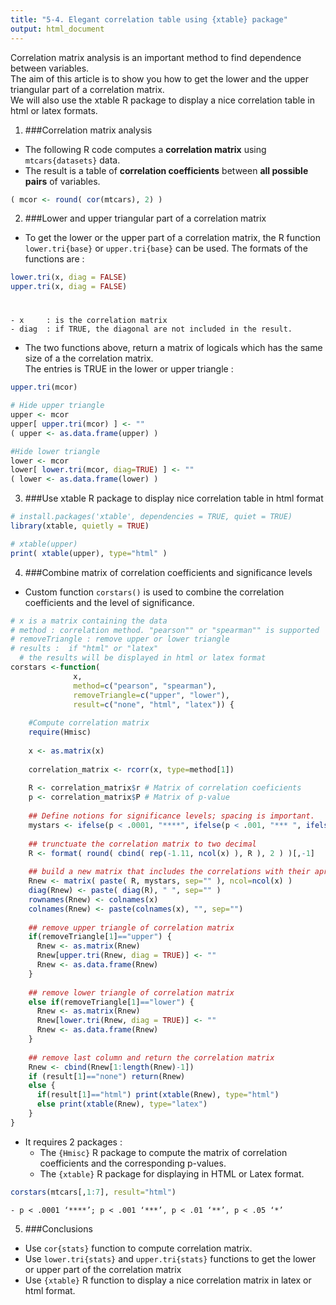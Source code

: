 ```yaml
---
title: "5-4. Elegant correlation table using {xtable} package"
output: html_document
---
```


Correlation matrix analysis is an important method to find dependence between variables.  
The aim of this article is to show you how to get the lower and the upper triangular part of a correlation matrix.  
We will also use the xtable R package to display a nice correlation table in html or latex formats.

<!-- ![](images/correlation-matrix-visualization-xtable.png){width=600px} -->

(@) ###Correlation matrix analysis

+ The following R code computes a **correlation matrix** using `mtcars{datasets}` data.
+ The result is a table of **correlation coefficients** between **all possible pairs** of variables.

```r
( mcor <- round( cor(mtcars), 2) )
```


(@) ###Lower and upper triangular part of a correlation matrix

+ To get the lower or the upper part of a correlation matrix,
  the R function `lower.tri{base}` or `upper.tri{base}` can be used. The formats of the functions are :
  
```r
lower.tri(x, diag = FALSE)
upper.tri(x, diag = FALSE)
```

#
    - x     : is the correlation matrix
    - diag  : if TRUE, the diagonal are not included in the result.

+ The two functions above, return a matrix of logicals which has the same size of a the correlation matrix.  
  The entries is TRUE in the lower or upper triangle :
```r
upper.tri(mcor)

# Hide upper triangle
upper <- mcor
upper[ upper.tri(mcor) ] <- ""
( upper <- as.data.frame(upper) )

#Hide lower triangle
lower <- mcor
lower[ lower.tri(mcor, diag=TRUE) ] <- ""
( lower <- as.data.frame(lower) )
```

(@) ###Use xtable R package to display nice correlation table in html format

```r
# install.packages('xtable', dependencies = TRUE, quiet = TRUE)
library(xtable, quietly = TRUE)

# xtable(upper)
print( xtable(upper), type="html" )
```


(@) ###Combine matrix of correlation coefficients and significance levels

+ Custom function `corstars()` is used to combine the correlation coefficients and the level of significance.  
```r
# x is a matrix containing the data
# method : correlation method. "pearson"" or "spearman"" is supported
# removeTriangle : remove upper or lower triangle
# results :  if "html" or "latex"
  # the results will be displayed in html or latex format
corstars <-function(
              x,
              method=c("pearson", "spearman"),
              removeTriangle=c("upper", "lower"),
              result=c("none", "html", "latex")) {
  
    #Compute correlation matrix
    require(Hmisc)
  
    x <- as.matrix(x)
    
    correlation_matrix <- rcorr(x, type=method[1])
    
    R <- correlation_matrix$r # Matrix of correlation coeficients
    p <- correlation_matrix$P # Matrix of p-value 
    
    ## Define notions for significance levels; spacing is important.
    mystars <- ifelse(p < .0001, "****", ifelse(p < .001, "*** ", ifelse(p < .01, "**  ", ifelse(p < .05, "*   ", "    "))))
    
    ## trunctuate the correlation matrix to two decimal
    R <- format( round( cbind( rep(-1.11, ncol(x) ), R ), 2 ) )[,-1]
    
    ## build a new matrix that includes the correlations with their apropriate stars
    Rnew <- matrix( paste( R, mystars, sep="" ), ncol=ncol(x) )
    diag(Rnew) <- paste( diag(R), " ", sep="" )
    rownames(Rnew) <- colnames(x)
    colnames(Rnew) <- paste(colnames(x), "", sep="")
    
    ## remove upper triangle of correlation matrix
    if(removeTriangle[1]=="upper") {
      Rnew <- as.matrix(Rnew)
      Rnew[upper.tri(Rnew, diag = TRUE)] <- ""
      Rnew <- as.data.frame(Rnew)
    }
    
    ## remove lower triangle of correlation matrix
    else if(removeTriangle[1]=="lower") {
      Rnew <- as.matrix(Rnew)
      Rnew[lower.tri(Rnew, diag = TRUE)] <- ""
      Rnew <- as.data.frame(Rnew)
    }
    
    ## remove last column and return the correlation matrix
    Rnew <- cbind(Rnew[1:length(Rnew)-1])
    if (result[1]=="none") return(Rnew)
    else {
      if(result[1]=="html") print(xtable(Rnew), type="html")
      else print(xtable(Rnew), type="latex") 
    }
}
```

+ It requires 2 packages :
    - The `{Hmisc}` R package to compute the matrix of correlation coefficients and the corresponding p-values.
    - The `{xtable}` R package for displaying in HTML or Latex format.
    
```r
corstars(mtcars[,1:7], result="html")
```
    - p < .0001 ‘****’; p < .001 ‘***’, p < .01 ‘**’, p < .05 ‘*’


(@) ###Conclusions

+ Use `cor{stats}` function to compute correlation matrix.
+ Use `lower.tri{stats}` and `upper.tri{stats}` functions to get the lower or upper part of the correlation matrix
+ Use `{xtable}` R function to display a nice correlation matrix in latex or html format.